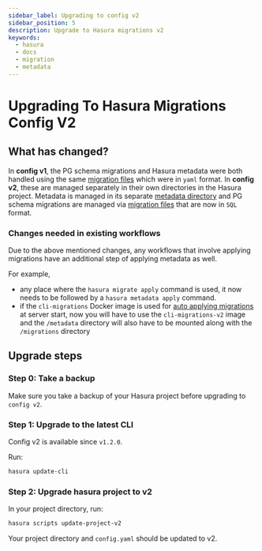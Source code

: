 ```yaml
---
sidebar_label: Upgrading to config v2
sidebar_position: 5
description: Upgrade to Hasura migrations v2
keywords:
  - hasura
  - docs
  - migration
  - metadata
---
```


# Upgrading To Hasura Migrations Config V2

## What has changed?

In **config v1**, the PG schema migrations and Hasura metadata were both
handled using the same [migration files](/migrations-metadata-seeds/legacy-configs/config-v1/reference/migration-file-format.mdx)
which were in `yaml` format. In **config v2**, these are managed
separately in their own directories in the Hasura project. Metadata is
managed in its separate [metadata directory](/migrations-metadata-seeds/legacy-configs/config-v2/reference/metadata-format.mdx) and PG
schema migrations are managed via
[migration files](/migrations-metadata-seeds/legacy-configs/config-v2/reference/migration-file-format.mdx) that are now in `SQL`
format.

### Changes needed in existing workflows

Due to the above mentioned changes, any workflows that involve applying
migrations have an additional step of applying metadata as well.

For example,

- any place where the `hasura migrate apply` command is used, it now
  needs to be followed by a `hasura metadata apply` command.
- if the `cli-migrations` Docker image is used for
  [auto applying migrations](/migrations-metadata-seeds/auto-apply-migrations.mdx) at server start,
  now you will have to use the `cli-migrations-v2` image and the
  `/metadata` directory will also have to be mounted along with the
  `/migrations` directory

## Upgrade steps

### Step 0: Take a backup

Make sure you take a backup of your Hasura project before upgrading to
`config v2`.

### Step 1: Upgrade to the latest CLI

Config v2 is available since `v1.2.0`.

Run:

```bash
hasura update-cli
```

### Step 2: Upgrade hasura project to v2

In your project directory, run:

```bash
hasura scripts update-project-v2
```

Your project directory and `config.yaml` should be updated to v2.
